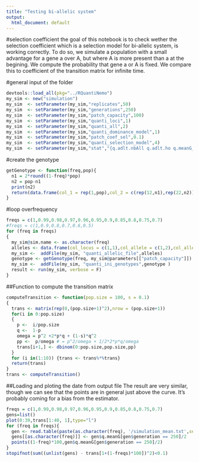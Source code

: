 ```yaml
---
title: "Testing bi-allelic system"
output:
  html_document: default
---
```

#selection coefficient
the goal of this notebook is to check wether the selection coefficient which is a selection model for bi-allelic system, is working correctly. To do so, we simulate a population with a small advantage for a gene a over A, but where A is more present than a at the begining. We compute the probability that gene a or A is fixed. We compare this to coefficient of the transition matrix for infinite time. 

#general input of the folder
```r
devtools::load_all(pkg="../RQuantiNemo")
my_sim <- new("simulation")
my_sim  <- setParameter(my_sim,"replicates",50)
my_sim  <- setParameter(my_sim,"generations",250)
my_sim  <- setParameter(my_sim,"patch_capacity",100)
my_sim  <- setParameter(my_sim,"quanti_loci",1)
my_sim  <- setParameter(my_sim,"quanti_all",2)
my_sim  <- setParameter(my_sim,"quanti_dominance_model",1)
my_sim  <- setParameter(my_sim,"patch_coef_sel",0.1)
my_sim  <- setParameter(my_sim,"quanti_selection_model",4)
my_sim  <- setParameter(my_sim,"stat","{q.adlt.nbAll q.adlt.ho q.meanG_p }")
```


#create the genotype
```r
getGenotype <- function(freq,pop){
  n1 = 2*round((1-freq)*pop)
  n2 = pop-n1
  print(n2)
  return(data.frame(col_1 = rep(1,pop),col_2 = c(rep(12,n1),rep(22,n2))))
}
```


#loop overfrequency
```r
freqs = c(1,0.99,0.98,0.97,0.96,0.95,0.9,0.85,0.8,0.75,0.7)
#freqs = c(1,0.9,0.8,0.7,0.6,0.5)
for (freq in freqs)
{
  my_sim@sim.name <- as.character(freq)
  alleles <- data.frame(col_locus = c(1,1),col_allele = c(1,2),col_allelic_value = c(0, 1), col_ini_freq = c(1-freq, freq))
  my_sim <-  addFile(my_sim, "quanti_allelic_file",alleles)
  genotype <- getGenotype(freq, my_sim@parameters[["patch_capacity"]])
  my_sim <-  addFile(my_sim, "quanti_ini_genotypes",genotype )
  result <- run(my_sim, verbose = F)
}
```


##Function to compute the transition matrix
```r
computeTransition <- function(pop.size = 100, s = 0.1)
{
  trans <- matrix(rep(0,(pop.size+1)^2),nrow = (pop.size+1))
  for(i in 0:pop.size)
  {
    p <-  i/pop.size
    q <-  1-p
    omega = p^2 +2*p*q + (1-s)*q^2
    pp <-  p/omega # = p^2/omega + 1/2*2*p*q/omega
    trans[i+1,] <- dbinom(0:pop.size,pop.size,pp)
  }
  for (i in(1:10)) {trans <- trans%*%trans}
  return(trans)
}
trans <- computeTransition()
```


##Loading and ploting the date from output file
The result are very similar, though we can see that the points are in general just above the curve. 
It's probably coming for a bias from the estimator. 
```r
freqs = c(1,0.99,0.98,0.97,0.96,0.95,0.9,0.85,0.8,0.75,0.7)
gens=list()
plot(0:39,trans[1:40, 1],type="l")
for (freq in freqs){
  gen <- read.table(paste(as.character(freq), '/simulation_mean.txt',sep=""),header=T)
  gens[[as.character(freq)]] <- gen$q.meanG[gen$generation == 250]/2
  points((1-freq)*100,gen$q.meanG[gen$generation == 250]/2)
}
stopifnot(sum((unlist(gens) - trans[1+(1-freqs)*100])^2)<0.1)
```